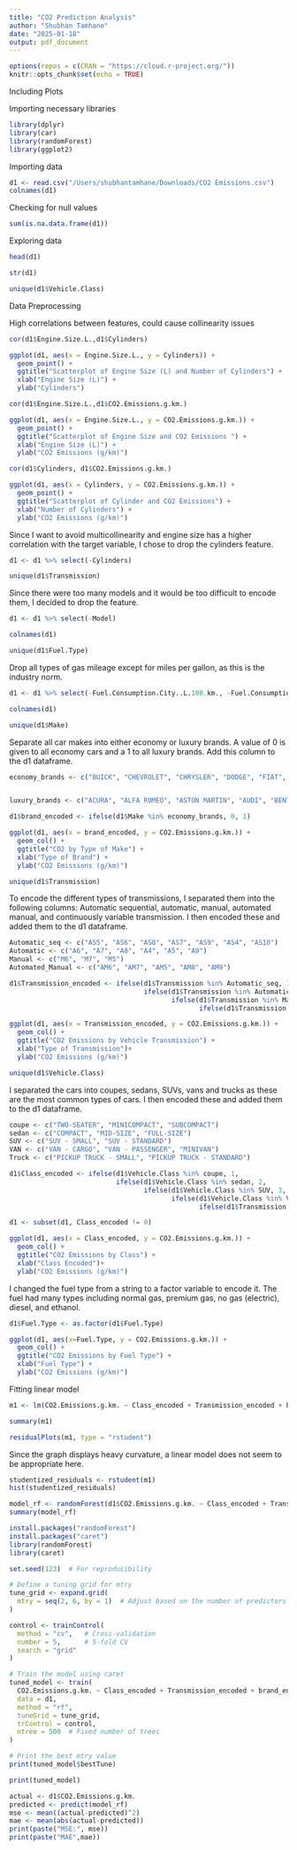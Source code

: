 ```yaml
---
title: "CO2 Prediction Analysis"
author: "Shubhan Tamhane"
date: "2025-01-18"
output: pdf_document
---
```


```r
options(repos = c(CRAN = "https://cloud.r-project.org/"))
knitr::opts_chunk$set(echo = TRUE)
```
Including Plots

Importing necessary libraries 
```r
library(dplyr)
library(car)
library(randomForest)
library(ggplot2)
```

Importing data 
```r
d1 <- read.csv("/Users/shubhantamhane/Downloads/CO2 Emissions.csv")
colnames(d1)
```
Checking for null values 
```r
sum(is.na.data.frame(d1))
```

Exploring data

```r
head(d1)
```


```r
str(d1)
```

```r
unique(d1$Vehicle.Class)
```
Data Preprocessing 

High correlations between features, could cause collinearity issues 
```r
cor(d1$Engine.Size.L.,d1$Cylinders)
```

```r
ggplot(d1, aes(x = Engine.Size.L., y = Cylinders)) +
  geom_point() +
  ggtitle("Scatterplot of Engine Size (L) and Number of Cylinders") +
  xlab("Engine Size (L)") +
  ylab("Cylinders")
```

```r
cor(d1$Engine.Size.L.,d1$CO2.Emissions.g.km.)
```

```r
ggplot(d1, aes(x = Engine.Size.L., y = CO2.Emissions.g.km.)) +
  geom_point() +
  ggtitle("Scatterplot of Engine Size and CO2 Emissions ") +
  xlab("Engine Size (L)") +
  ylab("CO2 Emissions (g/km)")
```

```r
cor(d1$Cylinders, d1$CO2.Emissions.g.km.)
```

```r
ggplot(d1, aes(x = Cylinders, y = CO2.Emissions.g.km.)) +
  geom_point() +
  ggtitle("Scatterplot of Cylinder and CO2 Emissions") +
  xlab("Number of Cylinders") +
  ylab("CO2 Emissions (g/km)")
```

Since I want to avoid multicollinearity and engine size has a higher correlation with the target variable, I chose to drop the cylinders feature. 

```r
d1 <- d1 %>% select(-Cylinders)
```


```r
unique(d1$Transmission)
```

Since there were too many models and it would be too difficult to encode them, I decided to drop the feature. 
```r
d1 <- d1 %>% select(-Model)
```

```r
colnames(d1)
```

```r
unique(d1$Fuel.Type)
```

Drop all types of gas mileage except for miles per gallon, as this is the industry norm. 
```r
d1 <- d1 %>% select(-Fuel.Consumption.City..L.100.km., -Fuel.Consumption.Hwy..L.100.km., -Fuel.Consumption.Comb..L.100.km.)
```

```r
colnames(d1)
```


```r
unique(d1$Make)
```

Separate all car makes into either economy or luxury brands. A value of 0 is given to all economy cars and a 1 to all luxury brands. Add this column to the d1 dataframe. 
```r
economy_brands <- c("BUICK", "CHEVROLET", "CHRYSLER", "DODGE", "FIAT", "FORD", "GMC", "HONDA", "HYUNDAI", "JEEP", "KIA", "MAZDA", "MINI", "MITSUBISHI", "NISSAN", "SCION", "SMART", "SUBARU", "TOYOTA", "VOLKSWAGEN", "RAM")


luxury_brands <- c("ACURA", "ALFA ROMEO", "ASTON MARTIN", "AUDI", "BENTLEY", "BMW", "CADILLAC", "CADILLAC", "JAGUAR", "LAMBORGHINI", "LAND ROVER", "LEXUS", "LINCOLN", "MASERATI", "MERCEDES-BENZ", "PORSCHE", "ROLLS-ROYCE", "SRT", "VOLVO", "GENESIS", "BUGATTI")

d1$brand_encoded <- ifelse(d1$Make %in% economy_brands, 0, 1)

```

```r
ggplot(d1, aes(x = brand_encoded, y = CO2.Emissions.g.km.)) + 
  geom_col() + 
  ggtitle("CO2 by Type of Make") +
  xlab("Type of Brand") +
  ylab("CO2 Emissions (g/km)")
```
```r
unique(d1$Transmission)
```

To encode the different types of transmissions, I separated them into the following columns: Automatic sequential, automatic, manual, automated manual, and continuously variable transmission. I then encoded these and added them to the d1 dataframe. 

```r
Automatic_seq <- c("AS5", "AS6", "AS8", "AS7", "AS9", "AS4", "AS10")
Automatic <- c("A6", "A7", "A8", "A4", "A5", "A9")
Manual <- c("M6", "M7", "M5")
Automated_Manual <- c("AM6", "AM7", "AM5", "AM8", "AM9")

d1$Transmission_encoded <- ifelse(d1$Transmission %in% Automatic_seq, 1, 
                                  ifelse(d1$Transmission %in% Automatic, 2, 
                                         ifelse(d1$Transmission %in% Manual, 3,
                                                ifelse(d1$Transmission %in% Automated_Manual, 4, 0))))
```


```r
ggplot(d1, aes(x = Transmission_encoded, y = CO2.Emissions.g.km.)) + 
  geom_col() +
  ggtitle("CO2 Emissions by Vehicle Transmission") +
  xlab("Type of Transmission")+
  ylab("CO2 Emissions (g/km)")
```

```r
unique(d1$Vehicle.Class)
```

I separated the cars into coupes, sedans, SUVs, vans and trucks as these are the most common types of cars. I then encoded these and added them to the d1 dataframe. 

```r
coupe <- c("TWO-SEATER", "MINICOMPACT", "SUBCOMPACT")
sedan <- c("COMPACT", "MID-SIZE", "FULL-SIZE")
SUV <- c("SUV - SMALL", "SUV - STANDARD")
VAN <- c("VAN - CARGO", "VAN - PASSENGER", "MINIVAN")
Truck <- c("PICKUP TRUCK - SMALL", "PICKUP TRUCK - STANDARD")

d1$Class_encoded <- ifelse(d1$Vehicle.Class %in% coupe, 1, 
                           ifelse(d1$Vehicle.Class %in% sedan, 2, 
                                  ifelse(d1$Vehicle.Class %in% SUV, 3,
                                         ifelse(d1$Vehicle.Class %in% VAN, 4,  
                                                ifelse(d1$Transmission %in% Truck,5, 0)))))

d1 <- subset(d1, Class_encoded != 0)
```

```r
ggplot(d1, aes(x = Class_encoded, y = CO2.Emissions.g.km.)) + 
  geom_col() + 
  ggtitle("CO2 Emissions by Class") +
  xlab("Class Encoded")+
  ylab("CO2 Emissions (g/km)")
```

I changed the fuel type from a string to a factor variable to encode it. The fuel had many types including normal gas, premium gas, no gas (electric), diesel, and ethanol. 
```r
d1$Fuel.Type <- as.factor(d1$Fuel.Type)
```

```r
ggplot(d1, aes(x=Fuel.Type, y = CO2.Emissions.g.km.)) + 
  geom_col() + 
  ggtitle("CO2 Emissions by Fuel Type") +
  xlab("Fuel Type") +
  ylab("CO2 Emissions (g/km)")
```

Fitting linear model
```r
m1 <- lm(CO2.Emissions.g.km. ~ Class_encoded + Transmission_encoded + brand_encoded + Fuel.Consumption.Comb..mpg. +  Fuel.Type, data = d1)
```

```r
summary(m1)
```

```r
residualPlots(m1, type = "rstudent")
```
Since the graph displays heavy curvature, a linear model does not seem to be appropriate here. 

```r
studentized_residuals <- rstudent(m1)
hist(studentized_residuals)
```

```r
model_rf <- randomForest(d1$CO2.Emissions.g.km. ~ Class_encoded + Transmission_encoded + brand_encoded + Fuel.Consumption.Comb..mpg. +  Fuel.Type, data = d1, ntree = 500)
summary(model_rf)
```


```r
install.packages("randomForest")
install.packages("caret")
library(randomForest)
library(caret)
```

```r
set.seed(123)  # For reproducibility

# Define a tuning grid for mtry
tune_grid <- expand.grid(
  mtry = seq(2, 6, by = 1)  # Adjust based on the number of predictors
)

```

```r
control <- trainControl(
  method = "cv",   # Cross-validation
  number = 5,      # 5-fold CV
  search = "grid"
)

```

```r
# Train the model using caret
tuned_model <- train(
  CO2.Emissions.g.km. ~ Class_encoded + Transmission_encoded + brand_encoded + Fuel.Consumption.Comb..mpg. + Fuel.Type,
  data = d1,
  method = "rf",
  tuneGrid = tune_grid,
  trControl = control,
  ntree = 500  # Fixed number of trees
)

# Print the best mtry value
print(tuned_model$bestTune)

```

```r
print(tuned_model)
```

```r
actual <- d1$CO2.Emissions.g.km.
predicted <- predict(model_rf)
mse <- mean((actual-predicted)^2)
mae <- mean(abs(actual-predicted))
print(paste("MSE:", mse))
print(paste("MAE",mae))
```















